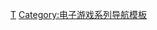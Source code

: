 {{Navbox
| name = 死或生系列
| title = [[生死格鬥系列|-{zh-cn: 死或生;zh-tw:生死格鬥;}-系列]]
| state = {{{state|autocollapse}}}
| bodyclass=hlist

| group1 = 主要作品
| list1 =
* {{le|生死格鬥_(遊戲)|Dead or Alive (video game)|-{zh-cn: 死或生;zh-tw:生死格鬥;}-}}
* {{le|生死格鬥2|Dead or Alive 2|2}}
* {{le|生死格鬥3|Dead or Alive 3|3}}
* [[生死格鬥4|4]]
* [[死或生5|5]]
* [[生死格鬥6|6]]

| group2 = 衍生作品
| list2 =
* [[生死格鬥 沙灘排球|沙滩排球]]
** [[死或生 沙滩排球2|2]]
** [[生死格鬥 沙灘排球3|3<small>(VV)</small>]]
* [[生死格鬥 樂園|-{zh-cn:天堂;zh-tw:樂園;}-]]
* [[死或生 多重维度|-{zh-cn:多重维度; zh-tw:次元;}-]]

| group3 = 重制作品
| list3 =
* {{le|生死格鬥 终极版|Dead or Alive Ultimate|-{zh-cn: 死或生：终极版;zh-tw:終極生死格鬥;}-}}
* [[生死格鬥Online]]
* [[忍者外傳系列|-{zh-cn:忍者龙剑传系列; zh-tw:忍者外傳系列;}-]]
* [[生死格鬥 (電影)]]

}}<noinclude>
{{collapsible option}}

{{DEFAULTSORT:Dead or Alive}}
[[Category:死或生系列|Τ]]
[[Category:电子游戏系列导航模板]]
</noinclude>